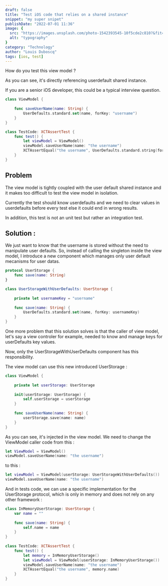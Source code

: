 ```yaml
---
draft: false
title: "Test iOS code that relies on a shared instance"
snippet: "my super snipet"
publishDate: "2022-07-01 11:36"
image: {
  src: "https://images.unsplash.com/photo-1542393545-10f5cde2c810?&fit=crop&w=430&h=240",
  alt: "typography"
}
category: "Technology"
author: "Louis Duboscq"
tags: [ios, test]
--- 
```


How do you test this view model ? 

As you can see, it's directly referencing userdefault shared instance. 

If you are a senior iOS developer, this could be a typical interview question.

```swift
class ViewModel {
    
    func saveUserName(name: String) {
        UserDefaults.standard.set(name, forKey: "username")
    }
}

class TestCode: XCTAssertTest {
    func test() { 
        let viewModel = ViewModel()
        viewModel.saveUserName(name: "the username")
        XCTAssertEqual("the username", UserDefaults.standard.string(forKey: "username"))
    }
}
```

## Problem

The view model is tightly coupled with the user default shared instance and it makes too difficult to test the view model in isolation. 

Currently the test should know userdefaults and we need to clear values in userdefaults before every test else it could end in wrong results. 

In addition, this test is not an unit test but rather an integration test. 

## Solution : 

We just want to know that the username is stored without the need to manipulate user defaults. 
So, instead of calling the singleton inside the view model, I introduce a new component which manages only user default mecanisms for user datas. 

```swift
protocol UserStorage {
    func save(name: String)
}

class UserStorageWithUserDefaults: UserStorage {
    
    private let usernameKey = "username"
    
    func save(name: String) {
        UserDefaults.standard.set(name, forKey: usernameKey)
    }
}
```
 
One more problem that this solution solves is that the caller of view model, let's say a view controler for example, needed to know and manage keys for userDefaults key values. 

Now, only the UserStorageWithUserDefaults component has this responsibility. 

The view model can use this new introduced UserStorage : 

```swift
class ViewModel {
    
    private let userStorage: UserStorage
    
    init(userStorage: UserStorage) {
        self.userStorage = userStorage
    }
    
    func saveUserName(name: String) {
        userStorage.save(name: name)
    }
}
```

As you can see, it's injected in the view model. We need to change the ViewModel caller code from this :

```swift
let ViewModel = ViewModel()
viewModel.saveUserName(name: "the username")
```

to this : 

```swift
let viewModel = ViewModel(userStorage: UserStorageWithUserDefaults())
viewModel.saveUserName(name: "the username")
```

And in tests code, we can use a specific implementation for the UserStorage protocol, which is only in memory and does not rely on any other framework :

```swift
class InMemoryUserStorage: UserStorage {
    var name = ""
    
    func save(name: String) {
        self.name = name
    }
}
 
class TestCode: XCTAssertTest {
    func test() {
        let memory = InMemoryUserStorage()
        let viewModel = ViewModel(userStorage: InMemoryUserStorage())
        viewModel.saveUserName(name: "the username")
        XCTAssertEqual("the username", memory.name)
    }
}
```

